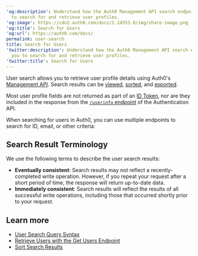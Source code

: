 ---
'og:description': Understand how the Auth0 Management API search endpoints allow you
  to search for and retrieve user profiles.
'og:image': https://cdn2.auth0.com/docs/1.14553.0/img/share-image.png
'og:title': Search for Users
'og:url': https://auth0.com/docs/
permalink: user-search
title: Search for Users
'twitter:description': Understand how the Auth0 Management API search endpoints allow
  you to search for and retrieve user profiles.
'twitter:title': Search for Users
---
User search allows you to retrieve user profile details using Auth0's [Management API](https://auth0.com/docs/api/management/v2). Search results can be [viewed](/docs/manage-users/user-search/view-search-results-by-page), [sorted](/docs/manage-users/user-search/sort-search-results), and [exported](/docs/manage-users/user-migration/bulk-user-exports).

Most user profile fields are not returned as part of an [ID Token](/docs/secure/tokens/id-tokens), nor are they included in the response from the [`/userinfo` endpoint](https://auth0.com/docs/api/authentication#get-user-info) of the Authentication API.

When searching for users in Auth0, you can use multiple endpoints to search for ID, email, or other criteria:

## Search Result Terminology

We use the following terms to describe the user search results:

* **Eventually consistent**: Search results may not reflect a recently-completed write operation. However, if you repeat your request after a short period of time, the response will return up-to-date data.
* **Immediately consistent**: Search results will reflect the results of all successful write operations, including those that occurred shortly prior to your request.

## Learn more

* [User Search Query Syntax](/docs/manage-users/user-search/user-search-query-syntax)
* [Retrieve Users with the Get Users Endpoint](/docs/manage-users/user-search/retrieve-users-with-get-users-endpoint)
* [Sort Search Results](/docs/manage-users/user-search/sort-search-results)